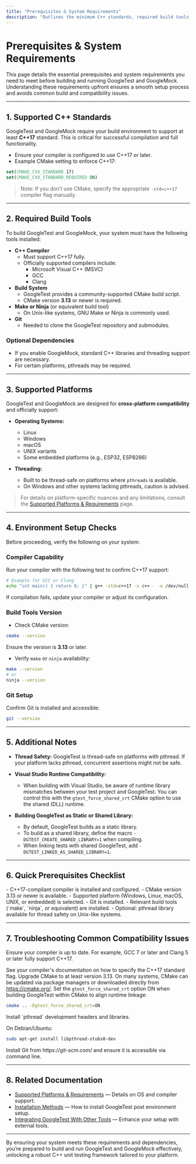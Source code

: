 ```yaml
---
title: "Prerequisites & System Requirements"
description: "Outlines the minimum C++ standards, required build tools, and supported platforms for GoogleTest and GoogleMock. Clarifies dependencies and environment setup, helping users verify their system compatibility before proceeding."
---
```


# Prerequisites & System Requirements

This page details the essential prerequisites and system requirements you need to meet before building and running GoogleTest and GoogleMock. Understanding these requirements upfront ensures a smooth setup process and avoids common build and compatibility issues.

---

## 1. Supported C++ Standards

GoogleTest and GoogleMock require your build environment to support at least **C++17** standard. This is critical for successful compilation and full functionality.

- Ensure your compiler is configured to use C++17 or later.
- Example CMake setting to enforce C++17:

```cmake
set(CMAKE_CXX_STANDARD 17)
set(CMAKE_CXX_STANDARD_REQUIRED ON)
```

> Note: If you don’t use CMake, specify the appropriate `-std=c++17` compiler flag manually.

---

## 2. Required Build Tools

To build GoogleTest and GoogleMock, your system must have the following tools installed:

- **C++ Compiler**
  - Must support C++17 fully.
  - Officially supported compilers include:
    - Microsoft Visual C++ (MSVC)
    - GCC
    - Clang
- **Build System**
  - GoogleTest provides a community-supported CMake build script.
  - CMake version **3.13** or newer is required.
- **Make or Ninja** (or equivalent build tool)
  - On Unix-like systems, GNU Make or Ninja is commonly used.
- **Git**
  - Needed to clone the GoogleTest repository and submodules.

### Optional Dependencies

- If you enable GoogleMock, standard C++ libraries and threading support are necessary.
- For certain platforms, pthreads may be required.

---

## 3. Supported Platforms

GoogleTest and GoogleMock are designed for **cross-platform compatibility** and officially support:

- **Operating Systems:**
  - Linux
  - Windows
  - macOS
  - UNIX variants
  - Some embedded platforms (e.g., ESP32, ESP8266)

- **Threading:**
  - Built to be thread-safe on platforms where `pthreads` is available.
  - On Windows and other systems lacking pthreads, caution is advised.

> For details on platform-specific nuances and any limitations, consult the [Supported Platforms & Requirements](../overview/adoption-and-integration/supported-platforms-and-requirements) page.

---

## 4. Environment Setup Checks

Before proceeding, verify the following on your system:

### Compiler Capability

Run your compiler with the following test to confirm C++17 support:

```bash
# Example for GCC or Clang
echo "int main() { return 0; }" | g++ -std=c++17 -x c++ - -o /dev/null
```

If compilation fails, update your compiler or adjust its configuration.

### Build Tools Version

- Check CMake version:

```bash
cmake --version
```

Ensure the version is **3.13** or later.

- Verify `make` or `ninja` availability:

```bash
make --version
# or
ninja --version
```

### Git Setup

Confirm Git is installed and accessible:

```bash
git --version
```

---

## 5. Additional Notes

- **Thread Safety:** GoogleTest is thread-safe on platforms with pthread. If your platform lacks pthread, concurrent assertions might not be safe.

- **Visual Studio Runtime Compatibility:**
  - When building with Visual Studio, be aware of runtime library mismatches between your test project and GoogleTest. You can control this with the `gtest_force_shared_crt` CMake option to use the shared (DLL) runtime.

- **Building GoogleTest as Static or Shared Library:**
  - By default, GoogleTest builds as a static library.
  - To build as a shared library, define the macro `-DGTEST_CREATE_SHARED_LIBRARY=1` when compiling.
  - When linking tests with shared GoogleTest, add `-DGTEST_LINKED_AS_SHARED_LIBRARY=1`.

---

## 6. Quick Prerequisites Checklist

<Check>
- C++17-compliant compiler is installed and configured.
- CMake version 3.13 or newer is available.
- Supported platform (Windows, Linux, macOS, UNIX, or embedded) is selected.
- Git is installed.
- Relevant build tools (`make`, `ninja`, or equivalent) are installed.
- Optional: pthread library available for thread safety on Unix-like systems.
</Check>

---

## 7. Troubleshooting Common Compatibility Issues

<AccordionGroup title="Common Prerequisite Problems and Fixes">
<Accordion title="Compiler does not support C++17">
  Ensure your compiler is up to date. For example, GCC 7 or later and Clang 5 or later fully support C++17.

  See your compiler's documentation on how to specify the C++17 standard flag.
</Accordion>
<Accordion title="CMake version too old">
  Upgrade CMake to at least version 3.13. On many systems, CMake can be updated via package managers or downloaded directly from https://cmake.org/.
</Accordion>
<Accordion title="Runtime library mismatch on Windows with Visual Studio">
  Set the `gtest_force_shared_crt` option ON when building GoogleTest within CMake to align runtime linkage:

  ```bash
  cmake .. -Dgtest_force_shared_crt=ON
  ```
</Accordion>
<Accordion title="Missing pthread library on Unix-like systems">
  Install `pthread` development headers and libraries.

  On Debian/Ubuntu:
  ```bash
  sudo apt-get install libpthread-stubs0-dev
  ```
</Accordion>
<Accordion title="Git not installed or not in PATH">
  Install Git from https://git-scm.com/ and ensure it is accessible via command line.
</Accordion>
</AccordionGroup>

---

## 8. Related Documentation

- [Supported Platforms & Requirements](../overview/adoption-and-integration/supported-platforms-and-requirements) — Details on OS and compiler support.
- [Installation Methods](../getting-started/setup-basics/installation-methods) — How to install GoogleTest post environment setup.
- [Integrating GoogleTest With Other Tools](../overview/adoption-and-integration/integration-with-other-tools) — Enhance your setup with external tools.

---

By ensuring your system meets these requirements and dependencies, you’re prepared to build and run GoogleTest and GoogleMock effectively, unlocking a robust C++ unit testing framework tailored to your platform.
